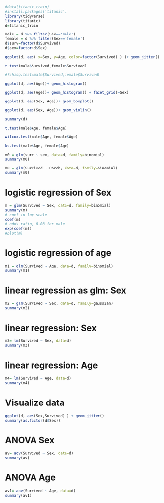 ```r
#data(titanic_train)
#install.packages('titanic')
library(tidyverse)
library(titanic)
d=titanic_train
```

```r
male = d %>% filter(Sex=='male')
female = d %>% filter(Sex=='female')
d$surv=factor(d$Survived)
d$sex=factor(d$Sex)
```


```r

ggplot(d, aes( x=Sex, y=Age, color=factor(Survived) ) )+ geom_jitter() 
```
```r
t.test(male$Survived,female$Survived)
```
```r
#?chisq.test(male$Survived,female$Survived)
```


```r
ggplot(d, aes(Age))+ geom_histogram() 

```

```r
ggplot(d, aes(Age))+ geom_histogram() + facet_grid(~Sex)
```

```r
ggplot(d, aes(Sex, Age))+ geom_boxplot()
```
```r
ggplot(d, aes(Sex, Age))+ geom_violin()
```

```r
summary(d)
```

```r
t.test(male$Age, female$Age)

```

```r
wilcox.test(male$Age, female$Age)
```

```r
ks.test(male$Age, female$Age)
```

```r
m0 = glm(surv ~ sex, data=d, family=binomial)
summary(m0)
```

```r
m0 = glm(Survived ~ Parch, data=d, family=binomial)
summary(m0)
```


# logistic regression of Sex
```r
m = glm(Survived ~ Sex, data=d, family=binomial)
summary(m)
# coef in log scale
coef(m)
# odds ratio, 0.08 for male
exp(coef(m))
#plot(m)
```

# logistic regression of age
```r
m1 = glm(Survived ~ Age, data=d, family=binomial)
summary(m1)
```

# linear regression as glm: Sex
```r
m2 = glm(Survived ~ Sex, data=d, family=gaussian)
summary(m2)
```
# linear regression: Sex 
```r
m3= lm(Survived ~ Sex, data=d)
summary(m3)
```

# linear regression: Age
```r
m4= lm(Survived ~ Age, data=d)
summary(m4)
```

# Visualize data
```r
ggplot(d, aes(Sex,Survived) ) + geom_jitter()
summary(as.factor(d$Sex))
```

# ANOVA Sex
```r
av= aov(Survived ~ Sex, data=d)        
summary(av)
```

# ANOVA Age
```r
av1= aov(Survived ~ Age, data=d)        
summary(av1)
```


















